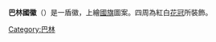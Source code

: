 {{Infobox coat of arms
|name             = 巴林国徽
|image            = Coat of arms of Bahrain.svg
|image_width      = 250
|middle           = 
|middle_width     = 
|middle_caption   = 
|lesser           = 
|lesser_alt       = 
|lesser_width     = 
|lesser_caption   = 
|armiger          = {{flag|Bahrain}}
|year_adopted     = 1932年
|crest            = 
|torse            = 
|shield           = 
|supporters       = 
|compartment      = 
|motto            = 
|orders           = 
|other_elements   = 
|earlier_versions = 
|use              = 
}}
'''巴林國徽'''（{{lang|ar|شعار البحري|}}）是一盾徽，上繪[[巴林國旗|國旗]]圖案。四周為紅白[[花冠|花冠]]所裝飾。

{{巴林主題}}
{{亚洲题目|国徽}}

[[Category:巴林|Category:巴林]]